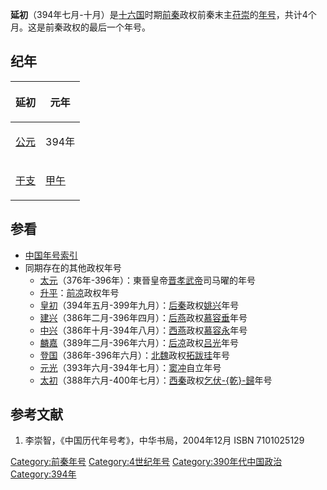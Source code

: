 {{Eranamebox|年号=延初
|起讫时间= 394年七月-十月
|政权= [[前秦|前秦]]
|帝王= 前秦末主[[苻崇|苻崇]]
|历时= 4个月
|timeline= <timeline>
ImageSize  = width:200 height:50
PlotArea   = width:180 height:30 left:10 bottom:20
TimeAxis   = orientation:horizontal
DateFormat = yyyy
Period     = from:304 till:439
AlignBars  = early
ScaleMajor = increment:135 start:304
Colors =
  id:canvas value:rgb(1,1,0.85)
BackgroundColors = canvas:canvas
PlotData =
  width:15 color:black
  bar:era from:start till:end
  bar:era from:350 till:394 color:red
  bar:era from:394 till:394 color:yellow
</timeline>
|说明= 延初在十六国及前秦时期的位置
}}

'''延初'''（394年七月-十月）是[[十六国|十六国]]时期[[前秦|前秦]]政权前秦末主[[苻崇|苻崇]]的[[年号|年号]]，共计4个月。这是前秦政权的最后一个年号。

==纪年==
{| class="wikitable" 
|-
!延初!!元年
|-
![[公元纪年|公元]]
|394年
|-
![[干支纪年|干支]]
|[[甲午|甲午]]
|}

==参看==
*[[中国年号索引|中国年号索引]]
*同期存在的其他政权年号
**[[太元_(晋孝武帝)|太元]]（376年-396年）：東晉皇帝[[晋孝武帝|晋孝武帝]]司马曜的年号
**[[升平|升平]]：[[前凉|前凉]]政权年号
**[[皇初|皇初]]（394年五月-399年九月）：[[后秦|后秦]]政权[[姚兴|姚兴]]年号
**[[建興_(後燕)|建兴]]（386年二月-396年四月）：[[后燕|后燕]]政权[[慕容垂|慕容垂]]年号
**[[中興_(西燕)|中兴]]（386年十月-394年八月）：[[西燕|西燕]]政权[[慕容永|慕容永]]年号
**[[麟嘉_(后凉)|麟嘉]]（389年二月-396年六月）：[[后凉|后凉]]政权[[吕光|吕光]]年号
**[[登国|登国]]（386年-396年六月）：[[北魏|北魏]]政权[[拓跋珪|拓跋珪]]年号
**[[元光_(窦冲)|元光]]（393年六月-394年七月）：[[窦冲|窦冲]]自立年号
**[[太初_(西秦)|太初]]（388年六月-400年七月）：[[西秦|西秦]]政权[[乞伏乾歸|乞伏-{乾}-歸]]年号

==参考文献==
# 李崇智，《中国历代年号考》，中华书局，2004年12月 ISBN 7101025129

{{年号|[[太初_(苻登)|太初]]|[[中国年号索引|中国年号]]|--}}
{{晉十六國年號}}
[[Category:前秦年号|Category:前秦年号]]
[[Category:4世纪年号|Category:4世纪年号]]
[[Category:390年代中国政治|Category:390年代中国政治]]
[[Category:394年|Category:394年]]